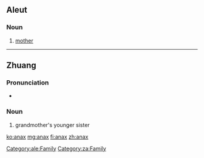 ==Aleut==

===Noun===
{{head|ale|noun}}

# [[mother]]

[[Category:ale:Family]]

----

==Zhuang==

===Pronunciation===
* {{za-pron}}

===Noun===
{{head|za|noun}}

# grandmother's younger sister

[[Category:za:Family]]

[[ko:anax]]
[[mg:anax]]
[[fi:anax]]
[[zh:anax]]